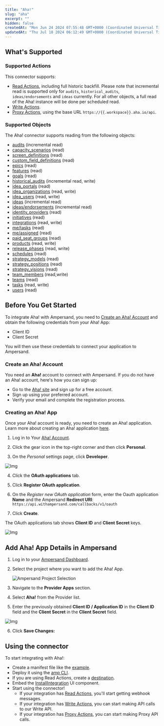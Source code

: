 ```yaml
---
title: "Aha!"
slug: "aha"
excerpt: ""
hidden: false
createdAt: "Mon Jun 24 2024 07:55:48 GMT+0000 (Coordinated Universal Time)"
updatedAt: "Thu Jul 18 2024 06:12:49 GMT+0000 (Coordinated Universal Time)"
---
```

## What's Supported

### Supported Actions

This connector supports:
- [Read Actions](/read-actions), including full historic backfill. Please note that incremental read is supported only for `audits`, `historical_audits`, `ideas/endorsements` and `ideas` currently. For all other objects, a full read of the Aha! instance will be done per scheduled read.
- [Write Actions](/write-actions).
- [Proxy Actions](/proxy-actions), using the base URL `https://{{.workspace}}.aha.io/api`.


### Supported Objects

The Aha! connector supports reading from the following objects:
- [audits](https://www.aha.io/api/resources/audits/retrieve_record_history) (incremental read)
- [capacity_scenarios](https://www.aha.io/api/resources/capacity_scenarios/list_capacity_scenarios) (read)
- [screen_definitions](https://www.aha.io/api/resources/custom_layouts/list_all_custom_layouts) (read)
- [custom_field_definitions](https://www.aha.io/api/resources/custom_fields/list_all_custom_fields) (read)
- [epics](https://www.aha.io/api/resources/epics/list_epics) (read)
- [features](https://www.aha.io/api/resources/features/list_features) (read)
- [goals](https://www.aha.io/api/resources/goals/list_goals) (read)
- [historical_audits](https://www.aha.io/api/resources/historical_audits/read_the_contents_of_the_historical_index) (incremental read, write)
- [idea_portals](https://www.aha.io/api/resources/idea_portals/list_all_idea_portals_in_an_account) (read)
- [idea_organizations](https://www.aha.io/api/resources/idea_organizations/list_idea_organizations) (read, write)
- [idea_users](https://www.aha.io/api/resources/idea_users/list_idea_users_for_an_account) (read, write)
- [ideas](https://www.aha.io/api/resources/ideas/list_ideas) (incremental read)
- [ideas/endorsements](https://www.aha.io/api/resources/idea_votes/list_votes_for_an_account) (incremental read)
- [identity_providers](https://www.aha.io/api/resources/identity_providers/list_active_identity_providers_that_can_be_used_for_sso) (read)
- [initiatives](https://www.aha.io/api/resources/initiatives/list_initiatives) (read)
- [integrations](https://www.aha.io/api/resources/integrations/list_integrations_for_an_account) (read, write)
- [me/tasks](https://www.aha.io/api/resources/me/list_pending_tasks_assigned_to_the_current_user) (read)
- [me/assigned](https://www.aha.io/api/resources/me/list_records_assigned_to_the_current_user) (read)
- [paid_seat_groups](https://www.aha.io/api/resources/paid_seat_groups/list_the_administered_paid_seat_groups) (read)
- [products](https://www.aha.io/api/resources/products/list_products_with_idea_portals_in_the_account) (read, write)
- [release_phases](https://www.aha.io/api/resources/release_phases/list_release_phases_in_the_account) (read, write)
- [schedules](https://www.aha.io/api/resources/schedules/list_schedules) (read)
- [strategy_models](https://www.aha.io/api/resources/strategic_models/list_strategic_models) (read)
- [strategy_positions](https://www.aha.io/api/resources/strategic_positionings/list_strategic_positionings) (read)
- [strategy_visions](https://www.aha.io/api/resources/strategic_visions/list_strategic_visions) (read)
- [team_members](https://www.aha.io/api/resources/team_members/list_virtual_team_members) (read,write)
- [teams](https://www.aha.io/api/resources/teams/list_teams) (read)
- [tasks](https://www.aha.io/api/resources/to-dos/list_approvals) (read, write)
- [users](https://www.aha.io/api/resources/users/list_users) (read)


## Before You Get Started

To integrate Aha! with Ampersand, you need to [Create an Aha! Account](#create-an-aha-account) and obtain the following credentials from your Aha! App:

- Client ID
- Client Secret

You will then use these credentials to connect your application to Ampersand.

### Create an Aha! Account

You need an **Aha!** account to connect with Ampersand. If you do not have an Aha! account, here's how you can sign up:

- Go to the [Aha! site](https://www.aha.io/) and sign up for a free account.
- Sign up using your preferred account.
- Verify your email and complete the registration process.

### Creating an Aha! App

Once your Aha! account is ready, you need to create an Aha! application. Learn more about creating an Aha! application [here](https://www.aha.io/support/api/authentication).

1. Log in to Your [Aha! Account](https://www.aha.io/).

2. Click the gear icon in the top-right corner and then click **Personal**.

3. On the _Personal_ settings page, click **Developer**.

![Img](/images/provider-guides/bcc83d7-Aha1.gif)

4. Click the **OAuth applications** tab.

5. Click **Register OAuth application**.

6. On the _Register new OAuth application_ form, enter the Oauth application **Name** and the Ampersand **Redirect URI**: `https://api.withampersand.com/callbacks/v1/oauth`

7. Click **Create**.

The OAuth applications tab shows **Client ID** and **Client Secret** keys.

![Img](/images/provider-guides/bbd5309-Aha2.gif)

## Add Aha! App Details in Ampersand

1. Log in to your [Ampersand Dashboard](https://dashboard.withampersand.com).

2. Select the project where you want to add the Aha! App.

   ![Ampersand Project Selection](/images/provider-guides/dd47b7a-Ampersand.png)

3. Navigate to the **Provider Apps** section.

4. Select **Aha!** from the Provider list.

5. Enter the previously obtained **Client ID / Application ID** in the **Client ID** field and the **Client Secret** in the **Client Secret** field.

![Img](/images/provider-guides/c425479-Aha3.gif)   

6. Click **Save Changes:**


## Using the connector

To start integrating with Aha!:
- Create a manifest file like the [example](https://github.com/amp-labs/samples/blob/main/aha/amp.yaml).
- Deploy it using the [amp CLI](/cli/overview).
- If you are using Read Actions, create a [destination](/destinations).
- Embed the [InstallIntegration](/embeddable-ui-components#install-integration) UI component.
- Start using the connector!
   - If your integration has [Read Actions](/read-actions), you'll start getting webhook messages.
   - If your integration has [Write Actions](/write-actions), you can start making API calls to our Write API.
   - If your integration has [Proxy Actions](/proxy-actions), you can start making Proxy API calls.
